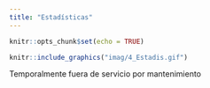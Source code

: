```yaml
---
title: "Estadísticas"
---   
```


```r
knitr::opts_chunk$set(echo = TRUE)
```


<div class=text-justify>



```r

knitr::include_graphics("imag/4_Estadis.gif")

```

Temporalmente fuera de servicio por mantenimiento